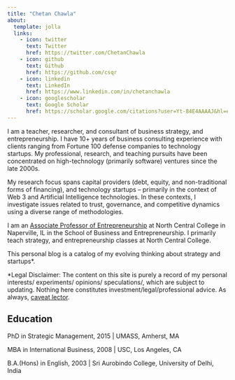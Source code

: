 ---
title: "Chetan Chawla"
about:
  template: jolla
  links:
    - icon: twitter
      text: Twitter
      href: https://twitter.com/ChetanChawla
    - icon: github
      text: Github
      href: https://github.com/csqr
    - icon: linkedin
      text: LinkedIn
      href: https://www.linkedin.com/in/chetanchawla
    - icon: googlescholar
      text: Google Scholar
      href: https://scholar.google.com/citations?user=Yt-84E4AAAAJ&hl=en&oi=ao
---

I am a teacher, researcher, and consultant of business strategy, and entrepreneurship. I have 10+ years of business consulting experience with clients ranging from Fortune 100 defense companies to technology startups. My professional, research, and teaching pursuits have been concentrated on high-technology (primarily software) ventures since the late 2000s.

My research focus spans capital providers (debt, equity, and non-traditional forms of financing), and technology startups -- primarily in the context of Web 3 and Artificial Intelligence technologies. In these contexts, I investigate issues related to trust, governance, and competitive dynamics using a diverse range of methodologies.

I am an [Associate Professor of Entrepreneurship](https://www.northcentralcollege.edu/profile/cchawla) at North Central College in Naperville, IL in the School of Business and Entrepreneurship. I primarily teach strategy, and entrepreneurship classes at North Central College.

This personal blog is a catalog of my evolving thinking about strategy and startups\*.

\*Legal Disclaimer: The content on this site is purely a record of my personal interests/ experiments/ opinions/ speculations/, which are subject to updating. Nothing here constitutes investment/legal/professional advice. As always, [caveat lector](https://chetanchawla.com/post/caveat-lector/).

## Education

PhD in Strategic Management, 2015 \| UMASS, Amherst, MA

MBA in International Business, 2008 \| USC, Los Angeles, CA

B.A.(Hons) in English, 2003 \| Sri Aurobindo College, University of Delhi, India

## 
